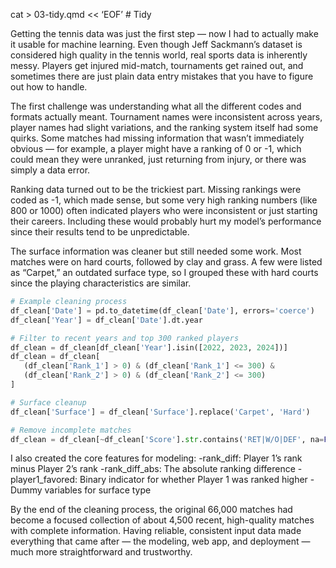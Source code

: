 cat > 03-tidy.qmd << 'EOF'
# Tidy

Getting the tennis data was just the first step — now I had to actually make it usable for 
machine learning. Even though Jeff Sackmann's dataset is considered high quality in the tennis 
world, real sports data is inherently messy. Players get injured mid-match, tournaments get 
rained out, and sometimes there are just plain data entry mistakes that you have to figure 
out how to handle.

The first challenge was understanding what all the different codes and formats actually meant. 
Tournament names were inconsistent across years, player names had slight variations, and the 
ranking system itself had some quirks. Some matches had missing information that wasn't 
immediately obvious — for example, a player might have a ranking of 0 or -1, which could 
mean they were unranked, just returning from injury, or there was simply a data error.

Ranking data turned out to be the trickiest part. Missing rankings were coded as -1, which 
made sense, but some very high ranking numbers (like 800 or 1000) often indicated players 
who were inconsistent or just starting their careers. Including these would probably hurt my 
model's performance since their results tend to be unpredictable.

The surface information was cleaner but still needed some work. Most matches were on hard 
courts, followed by clay and grass. A few were listed as "Carpet," an outdated surface type, 
so I grouped these with hard courts since the playing characteristics are similar.

```python
# Example cleaning process
df_clean['Date'] = pd.to_datetime(df_clean['Date'], errors='coerce')
df_clean['Year'] = df_clean['Date'].dt.year

# Filter to recent years and top 300 ranked players
df_clean = df_clean[df_clean['Year'].isin([2022, 2023, 2024])]
df_clean = df_clean[
   (df_clean['Rank_1'] > 0) & (df_clean['Rank_1'] <= 300) &
   (df_clean['Rank_2'] > 0) & (df_clean['Rank_2'] <= 300)
]

# Surface cleanup
df_clean['Surface'] = df_clean['Surface'].replace('Carpet', 'Hard')

# Remove incomplete matches
df_clean = df_clean[~df_clean['Score'].str.contains('RET|W/O|DEF', na=False)]
```

I also created the core features for modeling:
-rank_diff: Player 1's rank minus Player 2's rank
-rank_diff_abs: The absolute ranking difference
-player1_favored: Binary indicator for whether Player 1 was ranked higher
-Dummy variables for surface type

By the end of the cleaning process, the original 66,000 matches had become a focused collection
of about 4,500 recent, high-quality matches with complete information. Having reliable,
consistent input data made everything that came after — the modeling, web app, and deployment
— much more straightforward and trustworthy.
